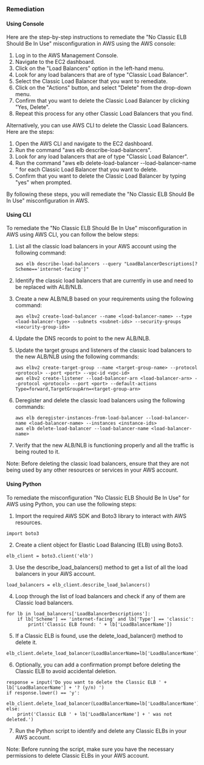 ### Remediation

#### Using Console

Here are the step-by-step instructions to remediate the "No Classic ELB Should Be In Use" misconfiguration in AWS using the AWS console:

1. Log in to the AWS Management Console.
2. Navigate to the EC2 dashboard.
3. Click on the "Load Balancers" option in the left-hand menu.
4. Look for any load balancers that are of type "Classic Load Balancer".
5. Select the Classic Load Balancer that you want to remediate.
6. Click on the "Actions" button, and select "Delete" from the drop-down menu.
7. Confirm that you want to delete the Classic Load Balancer by clicking "Yes, Delete".
8. Repeat this process for any other Classic Load Balancers that you find.

Alternatively, you can use AWS CLI to delete the Classic Load Balancers. Here are the steps:

1. Open the AWS CLI and navigate to the EC2 dashboard.
2. Run the command "aws elb describe-load-balancers".
3. Look for any load balancers that are of type "Classic Load Balancer".
4. Run the command "aws elb delete-load-balancer --load-balancer-name <load-balancer-name>" for each Classic Load Balancer that you want to delete.
5. Confirm that you want to delete the Classic Load Balancer by typing "yes" when prompted.

By following these steps, you will remediate the "No Classic ELB Should Be In Use" misconfiguration in AWS.

#### Using CLI

To remediate the "No Classic ELB Should Be In Use" misconfiguration in AWS using AWS CLI, you can follow the below steps:

1. List all the classic load balancers in your AWS account using the following command:

   ```
   aws elb describe-load-balancers --query "LoadBalancerDescriptions[?Scheme=='internet-facing']"
   ```

2. Identify the classic load balancers that are currently in use and need to be replaced with ALB/NLB.

3. Create a new ALB/NLB based on your requirements using the following command:

   ```
   aws elbv2 create-load-balancer --name <load-balancer-name> --type <load-balancer-type> --subnets <subnet-ids> --security-groups <security-group-ids>
   ```

4. Update the DNS records to point to the new ALB/NLB.

5. Update the target groups and listeners of the classic load balancers to the new ALB/NLB using the following commands:

   ```
   aws elbv2 create-target-group --name <target-group-name> --protocol <protocol> --port <port> --vpc-id <vpc-id>
   aws elbv2 create-listener --load-balancer-arn <load-balancer-arn> --protocol <protocol> --port <port> --default-actions Type=forward,TargetGroupArn=<target-group-arn>
   ```

6. Deregister and delete the classic load balancers using the following commands:

   ```
   aws elb deregister-instances-from-load-balancer --load-balancer-name <load-balancer-name> --instances <instance-ids>
   aws elb delete-load-balancer --load-balancer-name <load-balancer-name>
   ```

7. Verify that the new ALB/NLB is functioning properly and all the traffic is being routed to it.

Note: Before deleting the classic load balancers, ensure that they are not being used by any other resources or services in your AWS account.

#### Using Python

To remediate the misconfiguration "No Classic ELB Should Be In Use" for AWS using Python, you can use the following steps:

1. Import the required AWS SDK and Boto3 library to interact with AWS resources.
```
import boto3
```

2. Create a client object for Elastic Load Balancing (ELB) using Boto3.
```
elb_client = boto3.client('elb')
```

3. Use the describe_load_balancers() method to get a list of all the load balancers in your AWS account.
```
load_balancers = elb_client.describe_load_balancers()
```

4. Loop through the list of load balancers and check if any of them are Classic load balancers.
```
for lb in load_balancers['LoadBalancerDescriptions']:
    if lb['Scheme'] == 'internet-facing' and lb['Type'] == 'classic':
        print('Classic ELB found: ' + lb['LoadBalancerName'])
```

5. If a Classic ELB is found, use the delete_load_balancer() method to delete it.
```
elb_client.delete_load_balancer(LoadBalancerName=lb['LoadBalancerName'])
```

6. Optionally, you can add a confirmation prompt before deleting the Classic ELB to avoid accidental deletion.
```
response = input('Do you want to delete the Classic ELB ' + lb['LoadBalancerName'] + '? (y/n) ')
if response.lower() == 'y':
    elb_client.delete_load_balancer(LoadBalancerName=lb['LoadBalancerName'])
else:
    print('Classic ELB ' + lb['LoadBalancerName'] + ' was not deleted.')
```

7. Run the Python script to identify and delete any Classic ELBs in your AWS account.

Note: Before running the script, make sure you have the necessary permissions to delete Classic ELBs in your AWS account.

